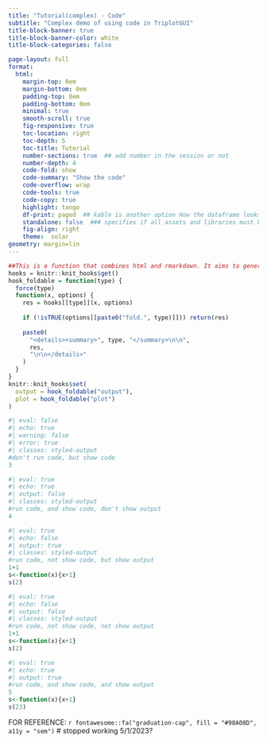 ```yaml
---
title: "Tutorial(complex) - Code"
subtitle: "Complex demo of using code in TriplotGUI"
title-block-banner: true
title-block-banner-color: white
title-block-categories: false

page-layout: full
format:
  html: 
    margin-top: 0em
    margin-bottom: 0em
    padding-top: 0em
    padding-bottom: 0em
    minimal: true
    smooth-scroll: true
    fig-responsive: true
    toc-location: right
    toc-depth: 5
    toc-title: Tutorial
    number-sections: true  ## add number in the session or not
    number-depth: 4
    code-fold: show
    code-summary: "Show the code"
    code-overflow: wrap
    code-tools: true
    code-copy: true
    highlight: tango
    df-print: paged  ## kable is another option How the dataframe looks like 
    standalone: false  ### specifies if all assets and libraries must be integrated into the output html file as a standalone document.
    fig-align: right
    theme:  solar
geometry: margin=lin  
---
```


```r
##This is a function that combines html and rmarkdown. It aims to generate a button that could hide output or plot (fold.output=T or fold.plot=T).
hooks = knitr::knit_hooks$get()
hook_foldable = function(type) {
  force(type)
  function(x, options) {
    res = hooks[[type]](x, options)
    
    if (!isTRUE(options[[paste0("fold.", type)]])) return(res)
    
    paste0(
      "<details><summary>", type, "</summary>\n\n",
      res,
      "\n\n</details>"
    )
  }
}
knitr::knit_hooks$set(
  output = hook_foldable("output"),
  plot = hook_foldable("plot")
)
```

```r
#| eval: false
#| echo: true
#| warning: false
#| error: true
#| classes: styled-output
#don't run code, but show code
3
```

```r
#| eval: true
#| echo: true
#| output: false
#| classes: styled-output
#run code, and show code, don't show output
4
```

```r
#| eval: true
#| echo: false
#| output: true
#| classes: styled-output
#run code, not show code, but show output
1+1
s<-function(x){x+1}
s(2)
```

```r
#| eval: true
#| echo: false
#| output: false
#| classes: styled-output
#run code, not show code, not show output
1+1
s<-function(x){x+1}
s(2)
```

```r
#| eval: true
#| echo: true
#| output: true
#run code, and show code, and show output
5
s<-function(x){x+1}
s(23)
```

FOR REFERENCE: `r fontawesome::fa("graduation-cap", fill = "#98A08D", a11y = "sem")` \# stopped working 5/1/2023?
